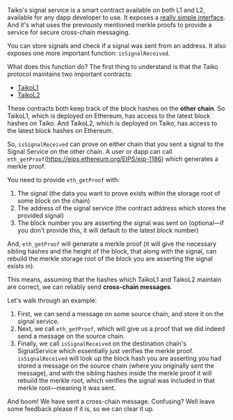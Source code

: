 Taiko's signal service is a smart contract available on both L1 and L2, available for any dapp developer to use. It exposes a [really simple interface](/docs/reference/contract-documentation/signal/ISignalService). And it's what uses the previously mentioned merkle proofs to provide a service for secure cross-chain messaging.

You can store signals and check if a signal was sent from an address. It also exposes one more important function: `isSignalReceived`.

What does this function do? The first thing to understand is that the Taiko protocol maintains two important contracts:

- [TaikoL1](/docs/reference/contract-documentation/L1/TaikoL1)
- [TaikoL2](/docs/reference/contract-documentation/L2/TaikoL2)

These contracts both keep track of the block hashes on the **other chain**. So TaikoL1, which is deployed on Ethereum, has access to the latest block hashes on Taiko. And TaikoL2, which is deployed on Taiko, has access to the latest block hashes on Ethereum.

So, `isSignalReceived` can prove on either chain that you sent a signal to the Signal Service on the other chain. A user or dapp can call `eth_getProof`(https://eips.ethereum.org/EIPS/eip-1186) which generates a merkle proof.

You need to provide `eth_getProof` with:

1. The signal (the data you want to prove exists within the storage root of some block on the chain)
2. The address of the signal service (the contract address which stores the provided signal)
3. The block number you are asserting the signal was sent on (optional—if you don't provide this, it will default to the latest block number)

And, `eth_getProof` will generate a merkle proof (it will give the necessary sibling hashes and the height of the block, that along with the signal, can rebuild the merkle storage root of the block you are asserting the signal exists in).

This means, assuming that the hashes which TaikoL1 and TaikoL2 maintain are correct, we can reliably send **cross-chain messages**.

Let's walk through an example:

1. First, we can send a message on some source chain, and store it on the signal service.
2. Next, we call `eth_getProof`, which will give us a proof that we did indeed send a message on the source chain.
3. Finally, we call `isSignalReceived` on the destination chain's SignalService which essentially just verifies the merkle proof. `isSignalReceived` will look up the block hash you are asserting you had stored a message on the source chain (where you originally sent the message), and with the sibling hashes inside the merkle proof it will rebuild the merkle root, which verifies the signal was included in that merkle root—meaning it was sent.

And boom! We have sent a cross-chain message. Confusing? Well leave some feedback please if it is, so we can clear it up.
